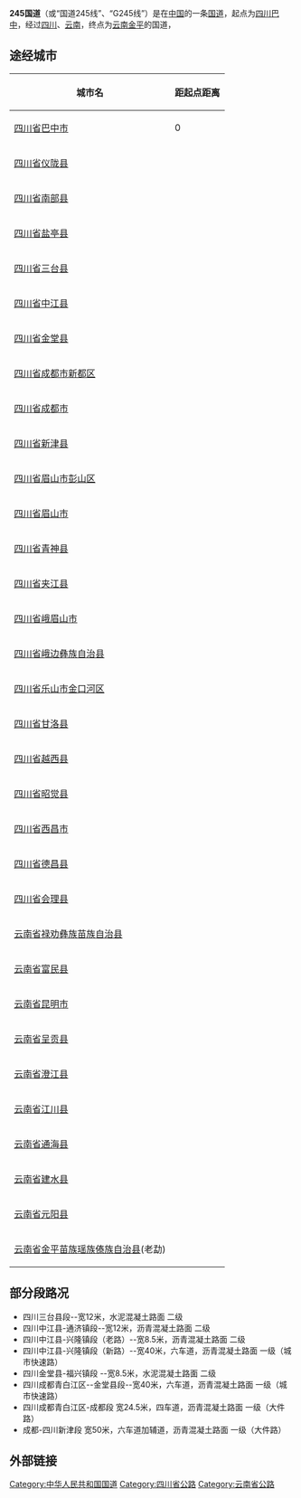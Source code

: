 {{Infobox 中國国道
|   国道編號          = 245
|   附加頭部圖片        =
|   地圖                =File:G245-路线图.svg
|   最近通車日期        = 
|   規劃總長度          = 
|   起點                = [[四川|四川]][[巴中|巴中]]
|   終點                = [[云南|云南]][[金平|金平]]
|   附加圖片            =
|   附加圖片注釋        =
}}


'''245国道'''（或“国道245线”、“G245线”）是在[[中国|中国]]的一条[[中华人民共和国国道|国道]]，起点为[[四川|四川]][[巴中|巴中]]，经过[[四川|四川]]、[[云南|云南]]，终点为[[云南|云南]][[金平|金平]]的国道，

==途经城市==

{| class="wikitable" align="leftt" style="text-align:center; font-size:85%; margin:1em;"
|-
! 城市名 !! 距起点距离
|-
| [[四川省|四川省]][[巴中市|巴中市]]   || 0
|-
| [[四川省|四川省]][[仪陇县|仪陇县]]   || 
|-
| [[四川省|四川省]][[南部县|南部县]]   || 
|-
| [[四川省|四川省]][[盐亭县|盐亭县]]   || 
|-
| [[四川省|四川省]][[三台县|三台县]]   || 
|-
| [[四川省|四川省]][[中江县|中江县]]   || 
|-
| [[四川省|四川省]][[金堂县|金堂县]]   || 
|-
| [[四川省|四川省]][[成都市|成都市]][[新都区|新都区]]   || 
|-
| [[四川省|四川省]][[成都市|成都市]]   || 
|-
| [[四川省|四川省]][[新津县|新津县]]   || 
|-
| [[四川省|四川省]][[眉山市|眉山市]][[彭山区|彭山区]]   || 
|-
| [[四川省|四川省]][[眉山市|眉山市]]   || 
|-
| [[四川省|四川省]][[青神县|青神县]]   || 
|-
| [[四川省|四川省]][[夹江县|夹江县]]   || 
|-
| [[四川省|四川省]][[峨眉山市|峨眉山市]]   || 
|-
| [[四川省|四川省]][[峨边彝族自治县|峨边彝族自治县]]   || 
|-
| [[四川省|四川省]][[乐山市|乐山市]][[金口河区|金口河区]]   || 
|-
| [[四川省|四川省]][[甘洛县|甘洛县]]   || 
|-
| [[四川省|四川省]][[越西县|越西县]]   || 
|-
| [[四川省|四川省]][[昭觉县|昭觉县]]   || 
|-
| [[四川省|四川省]][[西昌市|西昌市]]   || 
|-
| [[四川省|四川省]][[德昌县|德昌县]]   || 
|-
| [[四川省|四川省]][[会理县|会理县]]   || 
|-
| [[云南省|云南省]][[禄劝彝族苗族自治县|禄劝彝族苗族自治县]]   || 
|-
| [[云南省|云南省]][[富民县|富民县]]   || 
|-
| [[云南省|云南省]][[昆明市|昆明市]]   || 
|-
| [[云南省|云南省]][[呈贡县|呈贡县]]   || 
|-
| [[云南省|云南省]][[澄江县|澄江县]]   || 
|-
| [[云南省|云南省]][[江川县|江川县]]   || 
|-
| [[云南省|云南省]][[通海县|通海县]]   || 
|-
| [[云南省|云南省]][[建水县|建水县]]   || 
|-
| [[云南省|云南省]][[元阳县|元阳县]]   || 
|-
| [[云南省|云南省]][[金平苗族瑶族傣族自治县|金平苗族瑶族傣族自治县]](老勐)
|}

== 部分段路况 ==
*四川三台县段--宽12米，水泥混凝土路面 二级
*四川中江县-通济镇段--宽12米，沥青混凝土路面 二级 
*四川中江县-兴隆镇段（老路）--宽8.5米，沥青混凝土路面  二级
*四川中江县-兴隆镇段（新路）--宽40米，六车道，沥青混凝土路面  一级（城市快速路）
*四川金堂县-福兴镇段 --宽8.5米，水泥混凝土路面 二级
*四川成都青白江区--金堂县段--宽40米，六车道，沥青混凝土路面 一级（城市快速路）
*四川成都青白江区-成都段 宽24.5米，四车道，沥青混凝土路面 一级（大件路）
*成都-四川新津段 宽50米，六车道加辅道，沥青混凝土路面 一级（大件路）

== 外部链接 ==
{{中国国道}}

[[Category:中华人民共和国国道|Category:中华人民共和国国道]]
[[Category:四川省公路|Category:四川省公路]]
[[Category:云南省公路|Category:云南省公路]]